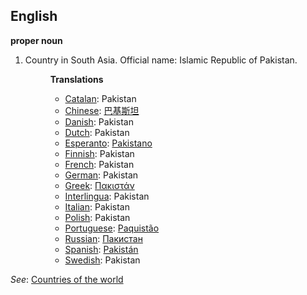 ==English==

'''proper noun'''

# Country in South Asia. Official name: Islamic Republic of Pakistan.
#:'''Translations'''
#:*[[Catalan]]: Pakistan
#:*[[Chinese]]: [[巴基斯坦]]
#:*[[Danish]]: Pakistan
#:*[[Dutch]]: Pakistan
#:*[[Esperanto]]: [[Pakistano]]
#:*[[Finnish]]: Pakistan
#:*[[French]]: Pakistan
#:*[[German]]: Pakistan
#:*[[Greek]]: [[Πακιστάν]]
#:*[[Interlingua]]: Pakistan
#:*[[Italian]]: Pakistan
#:*[[Polish]]: Pakistan
#:*[[Portuguese]]: [[Paquistão]]
#:*[[Russian]]: [[Пакистан]]
#:*[[Spanish]]: [[Pakistán]]
#:*[[Swedish]]: Pakistan

''See'': [[Countries of the world]]